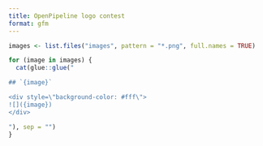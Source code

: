 ```yaml
---
title: OpenPipeline logo contest
format: gfm
---
```


```r
images <- list.files("images", pattern = "*.png", full.names = TRUE)

for (image in images) {
  cat(glue::glue("

## `{image}`

<div style=\"background-color: #fff\">
![]({image})
</div>

"), sep = "")
}
```